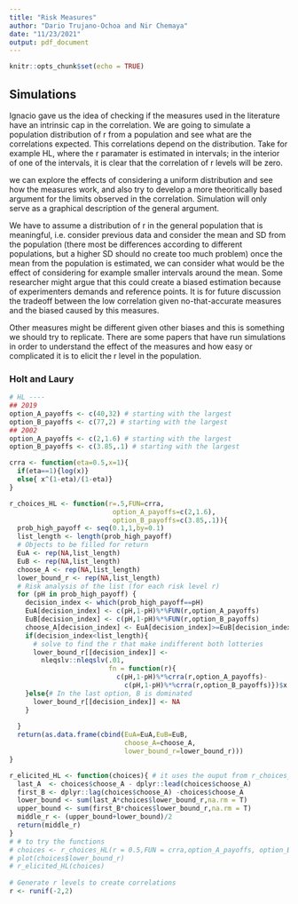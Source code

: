 ```yaml
---
title: "Risk Measures"
author: "Dario Trujano-Ochoa and Nir Chemaya"
date: "11/23/2021"
output: pdf_document
---
```


```r
knitr::opts_chunk$set(echo = TRUE)
```

## Simulations

Ignacio gave us the idea of checking if the measures used in the literature have an intrinsic cap in the correlation. 
We are going to simulate a population distribution of r from a population and see what are the correlations expected.
This correlations depend on the distribution. Take for example HL, where the r paramater is estimated in intervals; 
in the interior of one of the intervals, it is clear that the correlation of r levels will be zero. 

we can explore the effects of considering a uniform distribution and see how the measures work, and also try to develop a more theoritically based 
argument for the limits observed in the correlation. Simulation will only serve as a graphical description of the general argument.

We have to assume a distribution of r in the general population that is meaningful, 
i.e. consider previous data and consider the mean and SD from the population (there most be differences according to different populations, but a higher SD should no create too much problem)
once the mean from the population is estimated, we can consider what would be the effect of considering for example smaller intervals around the mean. 
Some researcher might argue that this could create a biased estimation because of experimenters demands and reference points. 
It is for future discussion the tradeoff between the low correlation given no-that-accurate measures and the biased caused by this measures.

Other measures might be different given other biases and this is something we should try to replicate.
There are some papers that have run simulations in order to understand the effect of the measures and how easy or complicated it is to elicit the r level in the population.

### Holt and Laury

```r
# HL ----
## 2019
option_A_payoffs <- c(40,32) # starting with the largest
option_B_payoffs <- c(77,2) # starting with the largest
## 2002
option_A_payoffs <- c(2,1.6) # starting with the largest
option_B_payoffs <- c(3.85,.1) # starting with the largest

crra <- function(eta=0.5,x=1){
  if(eta==1){log(x)}
  else{ x^(1-eta)/(1-eta)}
}

r_choices_HL <- function(r=.5,FUN=crra, 
                          option_A_payoffs=c(2,1.6), 
                          option_B_payoffs=c(3.85,.1)){
  prob_high_payoff <- seq(0.1,1,by=0.1)
  list_length <- length(prob_high_payoff)
  # Objects to be filled for return
  EuA <- rep(NA,list_length)
  EuB <- rep(NA,list_length)
  choose_A <- rep(NA,list_length)
  lower_bound_r <- rep(NA,list_length)
  # Risk analysis of the list (for each risk level r)
  for (pH in prob_high_payoff) {
    decision_index <- which(prob_high_payoff==pH)
    EuA[decision_index] <- c(pH,1-pH)%*%FUN(r,option_A_payoffs)
    EuB[decision_index] <- c(pH,1-pH)%*%FUN(r,option_B_payoffs)
    choose_A[decision_index] <- EuA[decision_index]>=EuB[decision_index]
    if(decision_index<list_length){
      # solve to find the r that make indifferent both lotteries
      lower_bound_r[[decision_index]] <- 
        nleqslv::nleqslv(.01,
                         fn = function(r){
                           c(pH,1-pH)%*%crra(r,option_A_payoffs)-
                             c(pH,1-pH)%*%crra(r,option_B_payoffs)})$x
    }else{# In the last option, B is dominated
      lower_bound_r[[decision_index]] <- NA
    }
    
  }
  return(as.data.frame(cbind(EuA=EuA,EuB=EuB,
                             choose_A=choose_A,
                             lower_bound_r=lower_bound_r)))
}

r_elicited_HL <- function(choices){ # it uses the ouput from r_choices_HL
  last_A  <- choices$choose_A - dplyr::lead(choices$choose_A)
  first_B <- dplyr::lag(choices$choose_A) -choices$choose_A
  lower_bound <- sum(last_A*choices$lower_bound_r,na.rm = T)
  upper_bound <- sum(first_B*choices$lower_bound_r,na.rm = T)
  middle_r <- (upper_bound+lower_bound)/2
  return(middle_r)
}
# # to try the functions
# choices <- r_choices_HL(r = 0.5,FUN = crra,option_A_payoffs, option_B_payoffs)
# plot(choices$lower_bound_r)
# r_elicited_HL(choices)
  
# Generate r levels to create correlations
r <- runif(-2,2)


```





